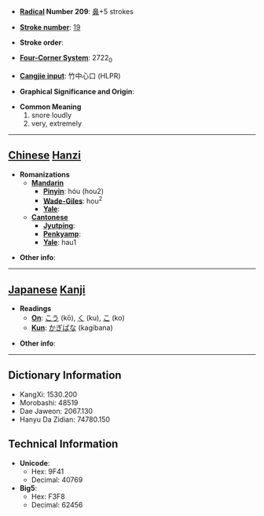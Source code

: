 * '''[[Wiktionary:Chinese radical index| Radical]] Number 209''': [[Wiktionary:Chinese radical index 鼻|鼻]]+5 strokes

* '''[[Wiktionary:Chinese total strokes index|Stroke number]]''': [[Wiktionary:Chinese total strokes index 19|19]]

* '''Stroke order''': 

* '''[[Wiktionary:Chinese four corner index|Four-Corner System]]''': 2722<sub>0</sub>

* '''[[Wiktionary:Chinese Cangjie index|Cangjie input]]''': 竹中心口 (HLPR)

* '''Graphical Significance and Origin''': 

* '''Common Meaning'''
*#snore loudly
*# very, extremely


----

== [[Chinese]] [[Hanzi]] ==

* '''Romanizations'''
** '''[[Mandarin]]'''
*** '''[[Pinyin]]''': hóu (hou2)
*** '''[[Wade-Giles]]''': hou<sup>2</sup>
*** '''[[Yale]]''': 
** '''[[Cantonese]]'''
*** '''[[Jyutping]]''':
*** '''[[Penkyamp]]''': 
*** '''[[Yale]]''': hau1

* '''Other info''': 

----

== [[Japanese]] [[Kanji]] ==

* '''Readings'''
** '''[[On]]''': [[こう]] (kō), [[く]] (ku), [[こ]] (ko)
** '''[[Kun]]''': [[かぎばな]] (kagibana)

* '''Other info''':  

----

== Dictionary Information ==

* KangXi: 1530.200
* Morobashi: 48519
* Dae Jaweon: 2067.130
* Hanyu Da Zidian: 74780.150

== Technical Information ==

* '''Unicode''':
** Hex: 9F41
** Decimal: 40769
* '''Big5''':
** Hex: F3F8
** Decimal: 62456